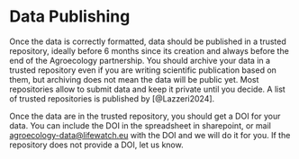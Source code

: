 # Data Publishing

Once the data is correctly formatted, data should be published in a trusted repository, ideally before 6 months since its creation and always before the end of the Agroecology partnership. You should archive your data in a trusted repository even if you are writing scientific publication based on them, but archiving does not mean the data will be public yet. Most repositories allow to submit data and keep it private until you decide. A list of trusted repositories is published by [@Lazzeri2024].

Once the data are in the trusted repository, you should get a DOI for your data. You can include the DOI in the spreadsheet in sharepoint, or mail [agroecology-data@lifewatch.eu](mailto:agroecology-data@lifewatch.eu) with the DOI and we will do it for you. If the repository does not provide a DOI, let us know. 

